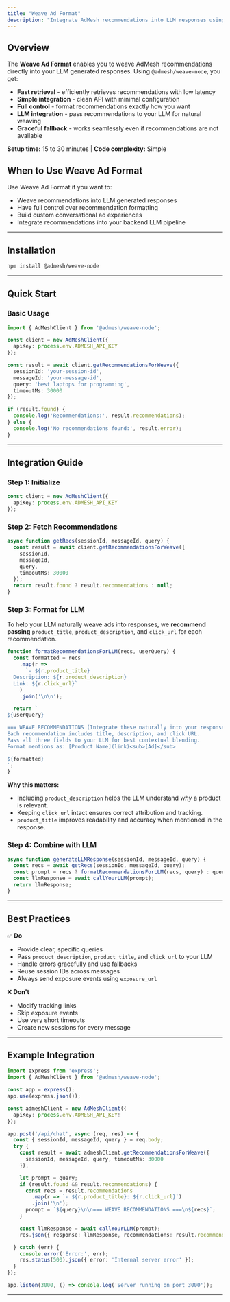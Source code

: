 ```yaml
---
title: "Weave Ad Format"
description: "Integrate AdMesh recommendations into LLM responses using admesh-weave-node"
---
```


## Overview

The **Weave Ad Format** enables you to weave AdMesh recommendations directly into your LLM generated responses. Using `@admesh/weave-node`, you get:

- **Fast retrieval** - efficiently retrieves recommendations with low latency
- **Simple integration** - clean API with minimal configuration
- **Full control** - format recommendations exactly how you want
- **LLM integration** - pass recommendations to your LLM for natural weaving
- **Graceful fallback** - works seamlessly even if recommendations are not available

**Setup time:** 15 to 30 minutes | **Code complexity:** Simple

## When to Use Weave Ad Format

Use Weave Ad Format if you want to:
- Weave recommendations into LLM generated responses
- Have full control over recommendation formatting
- Build custom conversational ad experiences
- Integrate recommendations into your backend LLM pipeline

---

## Installation

```bash
npm install @admesh/weave-node
```

---

## Quick Start

### Basic Usage

```typescript
import { AdMeshClient } from '@admesh/weave-node';

const client = new AdMeshClient({
  apiKey: process.env.ADMESH_API_KEY
});

const result = await client.getRecommendationsForWeave({
  sessionId: 'your-session-id',
  messageId: 'your-message-id',
  query: 'best laptops for programming',
  timeoutMs: 30000
});

if (result.found) {
  console.log('Recommendations:', result.recommendations);
} else {
  console.log('No recommendations found:', result.error);
}
```

---

## Integration Guide

### Step 1: Initialize

```typescript
const client = new AdMeshClient({
  apiKey: process.env.ADMESH_API_KEY
});
```

### Step 2: Fetch Recommendations

```typescript
async function getRecs(sessionId, messageId, query) {
  const result = await client.getRecommendationsForWeave({
    sessionId,
    messageId,
    query,
    timeoutMs: 30000
  });
  return result.found ? result.recommendations : null;
}
```

### Step 3: Format for LLM

To help your LLM naturally weave ads into responses, we **recommend passing** `product_title`, `product_description`, and `click_url` for each recommendation.

```typescript
function formatRecommendationsForLLM(recs, userQuery) {
  const formatted = recs
    .map(r => 
      `- ${r.product_title}
  Description: ${r.product_description}
  Link: ${r.click_url}`
    )
    .join('\n\n');

  return `
${userQuery}

=== WEAVE RECOMMENDATIONS (Integrate these naturally into your response) ===
Each recommendation includes title, description, and click URL.
Pass all three fields to your LLM for best contextual blending.
Format mentions as: [Product Name](link)<sub>[Ad]</sub>

${formatted}
`;
}
```

**Why this matters:**
- Including `product_description` helps the LLM understand *why* a product is relevant.  
- Keeping `click_url` intact ensures correct attribution and tracking.  
- `product_title` improves readability and accuracy when mentioned in the response.  

### Step 4: Combine with LLM

```typescript
async function generateLLMResponse(sessionId, messageId, query) {
  const recs = await getRecs(sessionId, messageId, query);
  const prompt = recs ? formatRecommendationsForLLM(recs, query) : query;
  const llmResponse = await callYourLLM(prompt);
  return llmResponse;
}
```

---

## Best Practices

✅ **Do**
- Provide clear, specific queries  
- Pass `product_description`, `product_title`, and `click_url` to your LLM  
- Handle errors gracefully and use fallbacks  
- Reuse session IDs across messages  
- Always send exposure events using `exposure_url`

❌ **Don't**
- Modify tracking links  
- Skip exposure events  
- Use very short timeouts  
- Create new sessions for every message

---

## Example Integration

```typescript
import express from 'express';
import { AdMeshClient } from '@admesh/weave-node';

const app = express();
app.use(express.json());

const admeshClient = new AdMeshClient({
  apiKey: process.env.ADMESH_API_KEY!
});

app.post('/api/chat', async (req, res) => {
  const { sessionId, messageId, query } = req.body;
  try {
    const result = await admeshClient.getRecommendationsForWeave({
      sessionId, messageId, query, timeoutMs: 30000
    });

    let prompt = query;
    if (result.found && result.recommendations) {
      const recs = result.recommendations
        .map(r => `- ${r.product_title}: ${r.click_url}`)
        .join('\n');
      prompt = `${query}\n\n=== WEAVE RECOMMENDATIONS ===\n${recs}`;
    }

    const llmResponse = await callYourLLM(prompt);
    res.json({ response: llmResponse, recommendations: result.recommendations || [] });

  } catch (err) {
    console.error('Error:', err);
    res.status(500).json({ error: 'Internal server error' });
  }
});

app.listen(3000, () => console.log('Server running on port 3000'));
```

---
